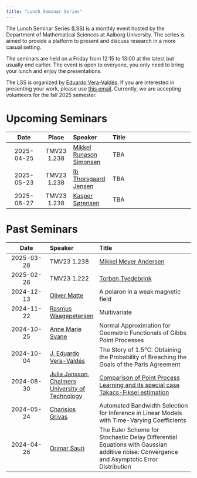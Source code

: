 ---
title: "Lunch Seminar Series"
---

The Lunch Seminar Series (LSS) is a monthly event hosted by the Department of Mathematical Sciences at Aalborg University. The series is aimed to provide a platform to present and discuss research in a more casual setting. 

The seminars are held on a Friday from 12:15 to 13:00 at the latest but usually end earlier. The event is open to everyone, you only need to bring your lunch and enjoy the presentations.

The LSS is organized by [Eduardo Vera-Valdés](https://everval.github.io/). If you are interested in presenting your work, please use [this email](mailto:eduardo@math.aau.dk). Currently, we are accepting volunteers for the fall 2025 semester.

# Upcoming Seminars


|      Date      | Place       | Speaker          | Title                            |
| :------------: | :---------: | :--------------- | :------------------------------- | 
| 2025-04-25    | TMV23 1.238  | [Mikkel Runason Simonsen](https://vbn.aau.dk/en/persons/mikkelrs) | TBA |
| 2025-05-23    | TMV23 1.238  | [Ib Thorsgaard Jensen](https://vbn.aau.dk/en/persons/itj)  | TBA |
| 2025-06-27    | TMV23 1.238  | [Kasper Sørensen](https://vbn.aau.dk/en/persons/kasper/publications/)  | TBA |

# Past Seminars


|      Date      | Speaker          | Title                            |
| :------------: | :--------------- | :------------------------------- |
| 2025-03-28    | TMV23 1.238  | [Mikkel Meyer Andersen](https://mikl.dk/)  | Shotgun sequencing: Evidential weight accounting for errors |
| 2025-02-28    | TMV23 1.222  | [Torben Tvedebrink](https://www.linkedin.com/in/torbentvedebrink/)  | Modelling wind turbine performance in cold climates |
| 2024-12-13    | [Oliver Matte](https://vbn.aau.dk/en/persons/oliver)  | A polaron in a weak magnetic field |
| 2024-11-22    | [Rasmus Waagepetersen](https://people.math.aau.dk/~rw/)  | Multivariate |
| 2024-10-25    | [Anne Marie Svane](https://vbn.aau.dk/da/persons/142961)  | Normal Approximation for Geometric Functionals of Gibbs Point Processes |
| 2024-10-04    | [J. Eduardo Vera-Valdés](https://everval.github.io)  | The Story of 1.5°C: Obtaining the Probability of Breaching the Goals of the Paris Agreement |
| 2024-08-30    | [Julia Jansson](https://juliamariajansson.wordpress.com/), [Chalmers University of Technology](https://www.chalmers.se/en/)  | [Comparison of Point Process Learning and its special case Takacs-Fiksel estimation](https://arxiv.org/abs/2405.19523) |
| 2024-05-24 | [Charisios Grivas](https://vbn.aau.dk/da/persons/cgrivas) | Automated Bandwidth Selection for Inference in Linear Models with Time-Varying Coefficients    |  
| 2024-04-26 | [Orimar Sauri](https://sites.google.com/view/osauri/) | The Euler Scheme for Stochastic Delay Differential Equations with Gaussian additive noise: Convergence and Asymptotic Error Distribution |


